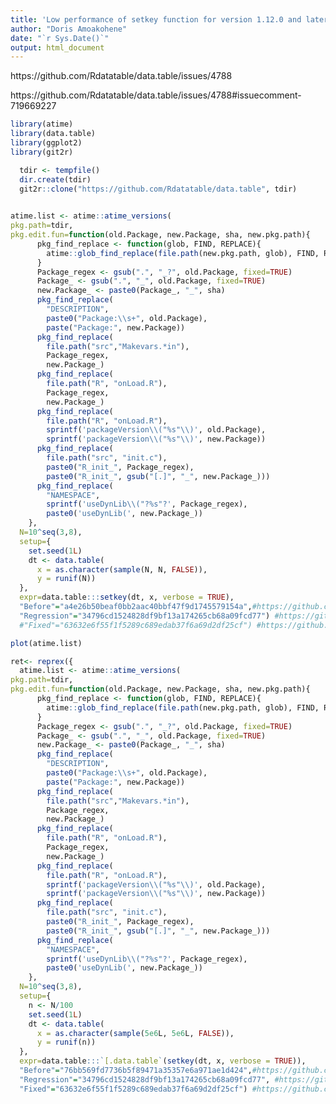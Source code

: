 ```yaml
---
title: 'Low performance of setkey function for version 1.12.0 and later #4788'
author: "Doris Amoakohene"
date: "`r Sys.Date()`"
output: html_document
---
```





https://github.com/Rdatatable/data.table/issues/4788

https://github.com/Rdatatable/data.table/issues/4788#issuecomment-719669227

```r

library(atime)
library(data.table)
library(ggplot2)
library(git2r)
```

```r
  tdir <- tempfile()
  dir.create(tdir)
  git2r::clone("https://github.com/Rdatatable/data.table", tdir)
  
```

```r

atime.list <- atime::atime_versions(
pkg.path=tdir,
pkg.edit.fun=function(old.Package, new.Package, sha, new.pkg.path){
      pkg_find_replace <- function(glob, FIND, REPLACE){
        atime::glob_find_replace(file.path(new.pkg.path, glob), FIND, REPLACE)
      }
      Package_regex <- gsub(".", "_?", old.Package, fixed=TRUE)
      Package_ <- gsub(".", "_", old.Package, fixed=TRUE)
      new.Package_ <- paste0(Package_, "_", sha)
      pkg_find_replace(
        "DESCRIPTION", 
        paste0("Package:\\s+", old.Package),
        paste("Package:", new.Package))
      pkg_find_replace(
        file.path("src","Makevars.*in"),
        Package_regex,
        new.Package_)
      pkg_find_replace(
        file.path("R", "onLoad.R"),
        Package_regex,
        new.Package_)
      pkg_find_replace(
        file.path("R", "onLoad.R"),
        sprintf('packageVersion\\("%s"\\)', old.Package),
        sprintf('packageVersion\\("%s"\\)', new.Package))
      pkg_find_replace(
        file.path("src", "init.c"),
        paste0("R_init_", Package_regex),
        paste0("R_init_", gsub("[.]", "_", new.Package_)))
      pkg_find_replace(
        "NAMESPACE",
        sprintf('useDynLib\\("?%s"?', Package_regex),
        paste0('useDynLib(', new.Package_))
    },
  N=10^seq(3,8),
  setup={ 
    set.seed(1L)
    dt <- data.table(
      x = as.character(sample(N, N, FALSE)), 
      y = runif(N))
  },
  expr=data.table:::setkey(dt, x, verbose = TRUE),
  "Before"="a4e26b50beaf0bb2aac40bbf47f9d1745579154a",#https://github.com/Rdatatable/data.table/commit/a4e26b50beaf0bb2aac40bbf47f9d1745579154a
  "Regression"="34796cd1524828df9bf13a174265cb68a09fcd77") #https://github.com/Rdatatable/data.table/commit/34796cd1524828df9bf13a174265cb68a09fcd77,34796cd1524828df9bf13a174265cb68a09fcd77
  #"Fixed"="63632e6f55f1f5289c689edab37f6a69d2df25cf") #https://github.com/Rdatatable/data.table/commit/63632e6f55f1f5289c689edab37f6a


```

```r
plot(atime.list)
```





```r
ret<- reprex({
  atime.list <- atime::atime_versions(
pkg.path=tdir,
pkg.edit.fun=function(old.Package, new.Package, sha, new.pkg.path){
      pkg_find_replace <- function(glob, FIND, REPLACE){
        atime::glob_find_replace(file.path(new.pkg.path, glob), FIND, REPLACE)
      }
      Package_regex <- gsub(".", "_?", old.Package, fixed=TRUE)
      Package_ <- gsub(".", "_", old.Package, fixed=TRUE)
      new.Package_ <- paste0(Package_, "_", sha)
      pkg_find_replace(
        "DESCRIPTION", 
        paste0("Package:\\s+", old.Package),
        paste("Package:", new.Package))
      pkg_find_replace(
        file.path("src","Makevars.*in"),
        Package_regex,
        new.Package_)
      pkg_find_replace(
        file.path("R", "onLoad.R"),
        Package_regex,
        new.Package_)
      pkg_find_replace(
        file.path("R", "onLoad.R"),
        sprintf('packageVersion\\("%s"\\)', old.Package),
        sprintf('packageVersion\\("%s"\\)', new.Package))
      pkg_find_replace(
        file.path("src", "init.c"),
        paste0("R_init_", Package_regex),
        paste0("R_init_", gsub("[.]", "_", new.Package_)))
      pkg_find_replace(
        "NAMESPACE",
        sprintf('useDynLib\\("?%s"?', Package_regex),
        paste0('useDynLib(', new.Package_))
    },
  N=10^seq(3,8),
  setup={ 
    n <- N/100
    set.seed(1L)
    dt <- data.table(
      x = as.character(sample(5e6L, 5e6L, FALSE)), 
      y = runif(n))
  },
  expr=data.table:::`[.data.table`(setkey(dt, x, verbose = TRUE)),
  "Before"="76bb569fd7736b5f89471a35357e6a971ae1d424",#https://github.com/Rdatatable/data.table/commit/76bb569fd7736b5f89471a35357e6a971ae1d424
  "Regression"="34796cd1524828df9bf13a174265cb68a09fcd77", #https://github.com/Rdatatable/data.table/commit/34796cd1524828df9bf13a174265cb68a09fcd77,34796cd1524828df9bf13a174265cb68a09fcd77
  "Fixed"="63632e6f55f1f5289c689edab37f6a69d2df25cf") #https://github.com/Rdatatable/data.table/commit/63632e6f55f1f5289c689edab37f6a
```

```r

```

